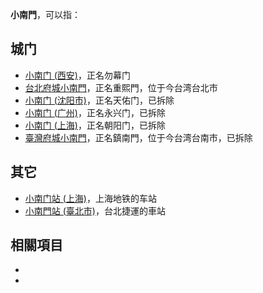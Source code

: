'''小南門'''，可以指：

==城门==
* [[小南门_(西安)|小南门 (西安)]]，正名勿幕门
* [[台北府城小南門|台北府城小南門]]，正名重熙門，位于今台湾台北市
* [[小南门_(沈阳市)|小南门 (沈阳市)]]，正名天佑门，已拆除
* [[小南门_(广州)|小南门 (广州)]]，正名永兴门，已拆除
* [[小南门_(上海)|小南门 (上海)]]，正名朝阳门，已拆除
* [[臺灣府城小南門|臺灣府城小南門]]，正名鎮南門，位于今台湾台南市，已拆除

==其它==
* [[小南门站_(上海)|小南门站 (上海)]]，上海地铁的车站
* [[小南門站_(臺北市)|小南門站 (臺北市)]]，台北捷運的車站

==相關項目==
{{方位門}} 
*{{Lookfrom|小南门}}
*{{Lookfrom|小南門}}
{{Disambig|Cat=城门消歧义}}